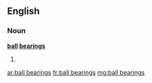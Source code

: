 ==English==

===Noun===

'''[[ball]] [[bearing]]s'''

# {{plural of|ball bearing}}

[[ar:ball bearings]]
[[fr:ball bearings]]
[[mg:ball bearings]]